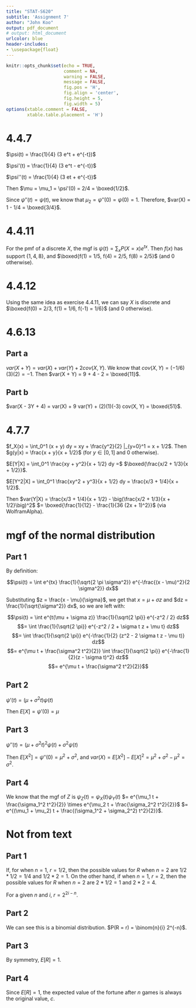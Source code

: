 ```yaml
---
title: "STAT-S620"
subtitle: 'Assignment 7'
author: "John Koo"
output: pdf_document
# output: html_document
urlcolor: blue
header-includes:
- \usepackage{float}
---
```


```r
knitr::opts_chunk$set(echo = TRUE, 
                      comment = NA, 
                      warning = FALSE, 
                      message = FALSE, 
                      fig.pos = 'H', 
                      fig.align = 'center', 
                      fig.height = 5, 
                      fig.width = 5)
options(xtable.comment = FALSE, 
        xtable.table.placement = 'H')
```

# 4.4.7

$\psi(t) = \frac{1}{4} (3 e^t + e^{-t})$

$\psi'(t) = \frac{1}{4} (3 e^t - e^{-t})$

$\psi''(t) = \frac{1}{4} (3 et + e^{-t})$

Then $\mu = \mu_1 = \psi'(0) = 2/4 = \boxed{1/2}$.

Since $\psi''(t) = \psi(t)$, we know that $\mu_2 = \psi''(0) = \psi(0) = 1$. 
Therefore, $var(X) = 1 - 1/4 = \boxed{3/4}$.

# 4.4.11

For the pmf of a discrete $X$, the mgf is $\psi(t) = \sum_x P(X = x) e^{t x}$. 
Then $f(x)$ has support $\{1, 4, 8\}$, and 
$\boxed{f(1) = 1/5, f(4) = 2/5, f(8) = 2/5}$ (and 0 otherwise).

# 4.4.12

Using the same idea as exercise 4.4.11, we can say $X$ is discrete and 
$\boxed{f(0) = 2/3, f(1) = 1/6, f(-1) = 1/6}$ (and 0 otherwise).

# 4.6.13

## Part a

$var(X + Y) = var(X) + var(Y) + 2 cov(X, Y)$. We know that 
$cov(X, Y) = (-1/6)(3)(2) = -1$. Then $var(X + Y) = 9 + 4 - 2 = \boxed{11}$.

## Part b

$var(X - 3Y + 4) = var(X) + 9 var(Y) + (2)(1)(-3) cov(X, Y) = \boxed{51}$.

# 4.7.7

$f_X(x) = \int_0^1 (x + y) dy = xy + \frac{y^2}{2} |_{y=0}^1 = x + 1/2$. Then 
$g(y|x) = \frac{x + y}{x + 1/2}$ (for $y \in [0, 1]$ and 0 otherwise).

$E[Y|X] = \int_0^1 \frac{xy + y^2}{x + 1/2} dy =$ 
$\boxed{\frac{x/2 + 1/3}{x + 1/2}}$.

$E[Y^2|X] = \int_0^1 \frac{xy^2 + y^3}{x + 1/2} dy = \frac{x/3 + 1/4}{x + 1/2}$. 

Then $var(Y|X) = \frac{x/3 + 1/4}{x + 1/2} - \big(\frac{x/2 + 1/3}{x + 1/2}\big)^2$
$= \boxed{\frac{1}{12} - \frac{1}{36 (2x + 1)^2}}$ (via WolframAlpha).

# mgf of the normal distribution

## Part 1

By definition:

$$\psi(t) = \int e^{tx} \frac{1}{\sqrt{2 \pi \sigma^2}} 
e^{-\frac{(x - \mu)^2}{2 \sigma^2}} dx$$

Substituting $z = \frac{x - \mu}{\sigma}$, we get that $x = \mu + \sigma z$ and 
$dz = \frac{1}{\sqrt{\sigma^2}} dx$, so we are left with:

$$\psi(t) = \int e^{t(\mu + \sigma z)} \frac{1}{\sqrt{2 \pi}} e^{-z^2 / 2} dz$$
$$= \int \frac{1}{\sqrt{2 \pi}} e^{-z^2 / 2 + \sigma t z + \mu t} dz$$
$$= \int \frac{1}{\sqrt{2 \pi}} e^{-\frac{1}{2} (z^2 - 2 \sigma t z - \mu t)} dz$$
$$= e^{\mu t + \frac{\sigma^2 t^2}{2}} \int \frac{1}{\sqrt{2 \pi}} 
e^{-\frac{1}{2}(z - \sigma t)^2} dz$$
$$= e^{\mu t + \frac{\sigma^2 t^2}{2}}$$

## Part 2

$\psi'(t) = (\mu + \sigma^2 t) \psi(t)$

Then $E[X] = \psi'(0) = \mu$

## Part 3

$\psi''(t) = (\mu + \sigma^2 t)^2 \psi(t) + \sigma^2 \psi(t)$

Then $E[X^2] = \psi''(0) = \mu^2 + \sigma^2$, and 
$var(X) = E[X^2] - E[X]^2 = \mu^2 + \sigma^2 - \mu^2 = \sigma^2$.

## Part 4

We know that the mgf of $Z$ is $\psi_Z(t) = \psi_X(t) \psi_Y(t)$ 
$= e^{\mu_1 t + \frac{\sigma_1^2 t^2}{2}} \times 
e^{\mu_2 t + \frac{\sigma_2^2 t^2}{2}}$ 
$= e^{(\mu_1 + \mu_2) t + \frac{(\sigma_1^2 + \sigma_2^2) t^2}{2}}$. 

# Not from text

## Part 1

If, for when $n=1$, $r=1/2$, then the possible values for $R$ when $n=2$ are 
$1/2 * 1/2 = 1/4$ and $1/2 * 2 = 1$. On the other hand, if when $n=1$, $r=2$, 
then the possible values for $R$ when $n=2$ are $2 * 1/2 = 1$ and $2 * 2 = 4$.

For a given $n$ and $i$, $r = 2^{2i - n}$.

## Part 2

We can see this is a binomial distribution. $P(R = r) = \binom{n}{i} 2^{-n}$.

## Part 3

By symmetry, $E[R] = 1$.

## Part 4

Since $E[R] = 1$, the expected value of the fortune after $n$ games is always 
the original value, $c$.
